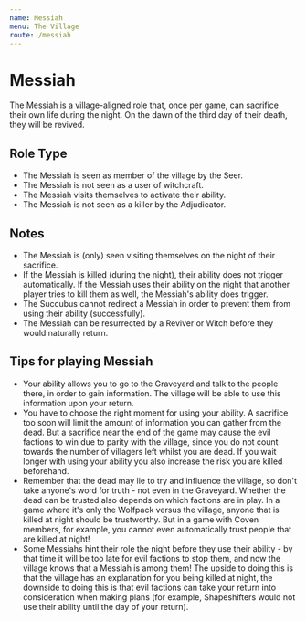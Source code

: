 ```yaml
---
name: Messiah
menu: The Village
route: /messiah
---
```


# Messiah

The Messiah is a village-aligned role that, once per game, can sacrifice
their own life during the night. On the dawn of the third day of their
death, they will be revived.

## Role Type

  - The Messiah is seen as member of the village by the Seer.
  - The Messiah is not seen as a user of witchcraft.
  - The Messiah visits themselves to activate their ability.
  - The Messiah is not seen as a killer by the Adjudicator.

## Notes

  - The Messiah is (only) seen visiting themselves on the night of their
    sacrifice.
  - If the Messiah is killed (during the night), their ability does not
    trigger automatically. If the Messiah uses their ability on the
    night that another player tries to kill them as well, the Messiah's
    ability does trigger.
  - The Succubus cannot redirect a Messiah in order to prevent them from
    using their ability (successfully).
  - The Messiah can be resurrected by a Reviver or Witch before they
    would naturally return.

## Tips for playing Messiah

  - Your ability allows you to go to the Graveyard and talk to the
    people there, in order to gain information. The village will be able
    to use this information upon your return.
  - You have to choose the right moment for using your ability. A
    sacrifice too soon will limit the amount of information you can
    gather from the dead. But a sacrifice near the end of the game may
    cause the evil factions to win due to parity with the village, since
    you do not count towards the number of villagers left whilst you are
    dead. If you wait longer with using your ability you also increase
    the risk you are killed beforehand.
  - Remember that the dead may lie to try and influence the village, so
    don't take anyone's word for truth - not even in the Graveyard.
    Whether the dead can be trusted also depends on which factions are
    in play. In a game where it's only the Wolfpack versus the village,
    anyone that is killed at night should be trustworthy. But in a game
    with Coven members, for example, you cannot even automatically trust
    people that are killed at night\!
  - Some Messiahs hint their role the night before they use their
    ability - by that time it will be too late for evil factions to stop
    them, and now the village knows that a Messiah is among them\! The
    upside to doing this is that the village has an explanation for you
    being killed at night, the downside to doing this is that evil
    factions can take your return into consideration when making plans
    (for example, Shapeshifters would not use their ability until the
    day of your return).
